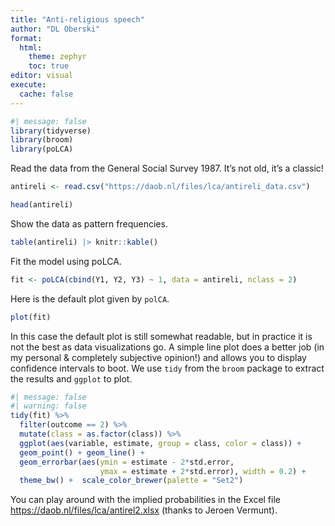 ```yaml
---
title: "Anti-religious speech"
author: "DL Oberski"
format: 
  html:
    theme: zephyr
    toc: true
editor: visual
execute:
  cache: false
---
```


```r
#| message: false
library(tidyverse)
library(broom)
library(poLCA)
```

Read the data from the General Social Survey 1987. It's not old, it's a classic!

```r
antireli <- read.csv("https://daob.nl/files/lca/antireli_data.csv")

head(antireli)
```

Show the data as pattern frequencies.

```r
table(antireli) |> knitr::kable()
```

Fit the model using poLCA.

```r
fit <- poLCA(cbind(Y1, Y2, Y3) ~ 1, data = antireli, nclass = 2)
```

Here is the default plot given by `polCA`.

```r
plot(fit)
```

In this case the default plot is still somewhat readable, but in practice it is not the best as data visualizations go. A simple line plot does a better job (in my personal & completely subjective opinion!) and allows you to display confidence intervals to boot. We use `tidy` from the `broom` package to extract the results and `ggplot` to plot.

```r
#| message: false
#| warning: false
tidy(fit) %>% 
  filter(outcome == 2) %>% 
  mutate(class = as.factor(class)) %>%
  ggplot(aes(variable, estimate, group = class, color = class)) +
  geom_point() + geom_line() + 
  geom_errorbar(aes(ymin = estimate - 2*std.error, 
                    ymax = estimate + 2*std.error), width = 0.2) +
  theme_bw() +  scale_color_brewer(palette = "Set2")
```

You can play around with the implied probabilities in the Excel file <https://daob.nl/files/lca/antirel2.xlsx> (thanks to Jeroen Vermunt).
